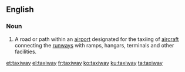 ==English==
{{wikipedia}}

===Noun===
{{en-noun}}

# {{label|en|aviation}} A road or path within an [[airport]] designated for the taxiing of [[aircraft]] connecting the [[runways]] with ramps, hangars, terminals and other facilities.

[[et:taxiway]]
[[el:taxiway]]
[[fr:taxiway]]
[[ko:taxiway]]
[[ku:taxiway]]
[[ta:taxiway]]